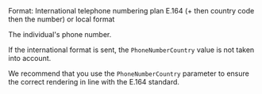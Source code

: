 <ParamField body="PhoneNumber" type="string">
Format: International telephone numbering plan E.164 (+ then country code then the number) or local format 

The individual's phone number. 

If the international format is sent, the `PhoneNumberCountry` value is not taken into account.

We recommend that you use the `PhoneNumberCountry` parameter to ensure the correct rendering in line with the E.164 standard.
</ParamField>
